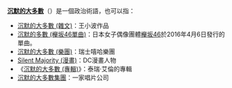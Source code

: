 '''[[沉默的大多數|沉默的大多數]]'''（{{lang-en|Silent Majority}}）是一個政治術語，也可以指：

* [[沉默的大多數_(雜文)|沉默的大多數 (雜文)]]：王小波作品
* [[沉默的多數_(櫸坂46單曲)|沉默的多數 (櫸坂46單曲)]]：日本女子偶像團體[[櫸坂46|櫸坂46]]於2016年4月6日發行的單曲。
* [[沉默的大多數_(樂團)|沉默的大多數 (樂團)]]：瑞士嘻哈樂團
* [[Silent_Majority_(漫畫)|Silent Majority (漫畫)]]：DC漫畫人物
* 《[[沉默的大多數_(專輯)|沉默的大多數 (專輯)]]》：泰瑞·艾倫的專輯
* [[沉默的大多數集團|沉默的大多數集團]]：一家唱片公司

{{disambig|cat=六字消歧义}}
